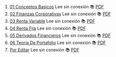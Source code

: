 1. [01 Conceptos Basicos](https://achalmaedison.netlify.app/finanzas/finanzas/2022-08-01-01-conceptos-basicos) Lee sin conexión 📚 [PDF](https://achalmaedison.netlify.app/finanzas/finanzas/2022-08-01-01-conceptos-basicos/index.pdf)
2. [02 Finanzas Corporativas](https://achalmaedison.netlify.app/finanzas/finanzas/2022-08-08-02-finanzas-corporativas) Lee sin conexión 📚 [PDF](https://achalmaedison.netlify.app/finanzas/finanzas/2022-08-08-02-finanzas-corporativas/index.pdf)
3. [03 Renta Variable](https://achalmaedison.netlify.app/finanzas/finanzas/2022-08-15-03-renta-variable) Lee sin conexión 📚 [PDF](https://achalmaedison.netlify.app/finanzas/finanzas/2022-08-15-03-renta-variable/index.pdf)
4. [04 Renta Fija](https://achalmaedison.netlify.app/finanzas/finanzas/2022-08-22-04-renta-fija) Lee sin conexión 📚 [PDF](https://achalmaedison.netlify.app/finanzas/finanzas/2022-08-22-04-renta-fija/index.pdf)
5. [05 Derivados Financieros](https://achalmaedison.netlify.app/finanzas/finanzas/2022-08-29-05-derivados-financieros) Lee sin conexión 📚 [PDF](https://achalmaedison.netlify.app/finanzas/finanzas/2022-08-29-05-derivados-financieros/index.pdf)
6. [06 Teoria De Portafolio](https://achalmaedison.netlify.app/finanzas/finanzas/2022-09-05-06-teoria-de-portafolio) Lee sin conexión 📚 [PDF](https://achalmaedison.netlify.app/finanzas/finanzas/2022-09-05-06-teoria-de-portafolio/index.pdf)
7. [Por Editar](https://achalmaedison.netlify.app/finanzas/finanzas/2024-03-31-por-editar) Lee sin conexión 📚 [PDF](https://achalmaedison.netlify.app/finanzas/finanzas/2024-03-31-por-editar/index.pdf)
